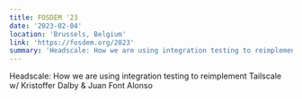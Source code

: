 ```yaml
---
title: FOSDEM '23
date: '2023-02-04'
location: 'Brussels, Belgium'
link: 'https://fosdem.org/2023'
summary: 'Headscale: How we are using integration testing to reimplement Tailscale w/ Kristoffer Dalby & Juan Font Alonso'
---
```


Headscale: How we are using integration testing to reimplement Tailscale w/ Kristoffer Dalby & Juan Font Alonso
